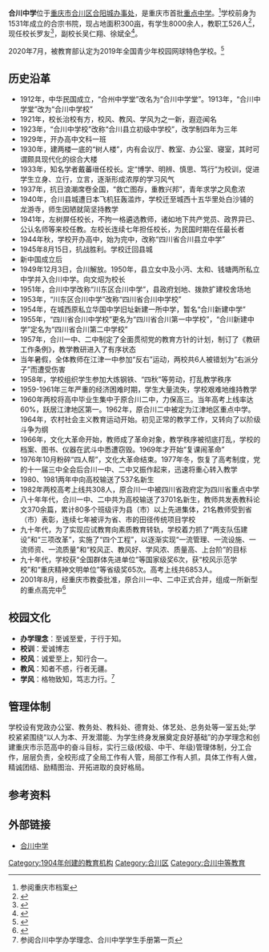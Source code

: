 {{Infobox School
| name = 重庆市合川中学
| other_name = Hechuan High School of Chongqing
| image = 
| motto = 爱诚博志
| established = 1531年<br>近代1904年
| type = [[公立|公立]]中学<br>[[完全中學|完全中學]]
| religion = 
| affiliation = 
| district = {{CHN}}[[重庆市|重庆市]][[合川区|合川区]]
| grades = 
| president = 
| principal = 
| dean = 
| college = 
| area = 90,000余[[平方米|平方米]]
| sc = 
| cs = 
| faculty = 
| staff = 526
| students = 8,000余人
| athletics = 
| conference = 
| colors = 
| mascot = 
| magazine = 
| free_label = 
| free_text = 
| free_label2 = 
| free_text2 = 
| free_label3 = 
| free_text3 = 
| address = [[重庆市|重庆市]][[合川区|合川区]]学府路8号
| website = {{url|http://www.cqhczx.cn}}
}}

'''合川中学'''位于[[重庆市|重庆市]][[合川区|合川区]][[合阳城街道|合阳城办事处]]，是重庆市首批[[重点中学|重点中学]]。<ref>参阅重庆市档案</ref>学校前身为1531年成立的合宗书院，现占地面积300[[亩|亩]]，有学生8000余人，教职工526人<ref>{{Cite web|title=合川区事业单位法人2020年度报告公示|url=http://www.hc.gov.cn/xxgk/zdmsxx/qqsydwfrndbgs/202104/t20210402_9066023.html|access-date=2022-01-07|work=重庆市合川区人民政府|archive-url=https://web.archive.org/web/20220109095226/http://www.hc.gov.cn/xxgk/zdmsxx/qqsydwfrndbgs/202104/t20210402_9066023.html|archive-date=2022-01-09|dead-url=no}}</ref>，现任校长罗友<ref>{{Cite web|title=重庆市合川区人民政府关于罗友等同志任职的通知|url=http://www.hc.gov.cn/xxgk/zdmsxx/gbrm/202009/t20200914_7880808.html|access-date=|date=2020-09-14|work=重庆市合川区人民政府|archive-url=https://web.archive.org/web/20220109095728/http://www.hc.gov.cn/xxgk/zdmsxx/gbrm/202009/t20200914_7880808.html|archive-date=2022-01-09|dead-url=no}}</ref>，副校长吴仁翔、徐斌全<ref>{{Cite web|title=重庆市合川区人民政府关于刘颖等同志任免职的通知|url=http://www.hc.gov.cn/xxgk/zdmsxx/gbrm/202109/t20210930_9779740.html|access-date=2022-01-09|work=重庆市合川区人民政府|archive-url=https://web.archive.org/web/20220109100504/http://www.hc.gov.cn/xxgk/zdmsxx/gbrm/202109/t20210930_9779740.html|archive-date=2022-01-09|dead-url=no}}</ref>。

2020年7月，被教育部认定为2019年全国青少年校园网球特色学校。<ref>{{Cite web|title=2019年全国青少年校园网球特色学校名单|url=http://www.moe.gov.cn/jyb_xxgk/s5743/s5744/202007/t20200706_470586.html|accessdate=2020-09-20|author=|date=|format=|work=|publisher=|language=|archive-date=2020-07-25|archive-url=https://web.archive.org/web/20200725182657/http://www.moe.gov.cn/jyb_xxgk/s5743/s5744/202007/t20200706_470586.html|dead-url=no}}</ref>

== 历史沿革 ==
*1912年，中华民国成立，“合州中学堂”改名为“合川中学堂”。1913年，“合川中学堂”改为“合川中学校”
*1921年，校长治校有方，校风、教风、学风为之一新，遐迩闻名
*1923年，“合川中学校”改称“合川县立初级中学校”，改学制四年为三年
*1929年，开办高中文科一班
*1930年，建两楼一底的“树人楼”，内有会议厅、教室、办公室、寝室，其时可谓颇具现代化的综合大楼
*1933年，知名学者戴蕃瑨任校长。定“博学、明辨、慎思、笃行”为校训，促进学生立身、立行，立言，逐渐形成浓厚的学习风气
*1937年，抗日浪潮席卷全国，“救亡图存，重教兴邦”，青年求学之风愈浓
*1940年，合川县城遭日本飞机狂轰滥炸，学校迁至城西十五华里处白沙铺的龙游寺，师生因陋就简坚持教学
*1941年，左树屏任校长，不拘一格遴选教师，诸如地下共产党员、政界异已、公认名师等来校任教。左校长连续七年担任校长，为民国时期在任最长者
*1944年秋，学校开办高中，始为完中，改称“四川省合川县立中学”
*1945年8月15日，抗战胜利。学校迁回县城
*新中国成立后
*1949年12月3日，合川解放。1950年，县立女中及小沔、太和、钱塘两所私立中学并入合川中学。向文炤为校长
*1951年，合川中学改称“川东区合川中学”，县政府划地、拨款扩建校舍场地
*1953年，“川东区合川中学”改称“四川省合川中学校”
*1954年，在城西原私立华国中学旧址新建一所中学，暂名“合川新建中学”
*1955年，“四川省合川中学校”更名为“四川省合川第一中学校”，“合川新建中学”定名为“四川省合川第二中学校”
*1957年，合川一中、二中制定了全面贯彻党的教育方针的计划，制订了《教研工作条例》，教学教研进入了有序状态
*当年暑假，全体教师在江津一中参加“反右”运动，两校共6人被错划为“右派分子”而遭受伤害
*1958年，学校组织学生参加大炼钢铁、“四秋”等劳动，打乱教学秩序
*1959-1961年三年严重的经济困难时期，学生大量流失，学校艰难地维持教学
*1960年两校将高中毕业生集中于原合川二中，力保高三。当年高考上线率达60%，跃居江津地区第一。1962年，原合川二中被定为江津地区重点中学。1964年，农村社会主义教育运动开始。初见正常的教学工作，又转向了以阶级斗争为纲
*1966年，文化大革命开始，教师成了革命对象，教学秩序被彻底打乱，学校的档案、图书、仪器在武斗中悉遭窃毁。1969年才开始“复课闹革命”
*1976年10月粉碎“四人帮”，文化大革命结束。1977年冬，恢复了高考制度，党的十一届三中全会后合川一中、二中又振作起来，迅速将重心转入教学
*1980、1981两年中向高校输送了537名新生
*1982年两校高考上线共308人，原合川一中被四川省政府定为四川省重点中学
*八十年年代，合川一中、二中共为高校输送了3701名新生，教师共发表教科论文370余篇，累计80多个班级评为县（市）以上先进集体，21名教师受到省（市）表彰，连续七年被评为省、市的田径传统项目学校
*九十年代，为了实现应试教育向素质教育转轨，学校着力抓了“两支队伍建设”和“三项改革”，实施了“四个工程”，以逐渐实现“一流管理、一流设施、一流师资、一流质量”和“校风正、教风好、学风浓、质量高、上台阶”的目标
*九十年代，学校获“全国群体先进单位”等国家级奖6次，获“校风示范学校”和“重庆精神文明单位”等省级奖65次。高考上线共6853人。
*2001年8月，经重庆市教委批准，原合川一中、二中正式合并，组成一所新型的重点高完中<ref>{{cite web |url=http://www.cqhczx.cn/cn_xinxi1.asp?xiaolei=8 |title=合川中学简介 |accessdate=2016-08-11 |publisher=合川中学 |archive-date=2016-08-10 |archive-url=https://web.archive.org/web/20160810095808/http://www.cqhczx.cn/cn_xinxi1.asp?xiaolei=8 |dead-url=yes }}</ref>

== 校园文化 ==
*'''办学理念'''：至诚至爱，于行于知。
*'''校训'''：爱诚博志
*'''校风'''：诚爱至上，知行合一。
*'''教风'''：知者不惑，行者无疆。
*'''学风'''：格物致知，笃志力行。<ref>参阅合川中学办学理念、合川中学学生手册第一页</ref>

== 管理体制 ==
学校设有党政办公室、教务处、教科处、德育处、体艺处、总务处等一室五处;学校紧紧围绕“以人为本、开发潜能、为学生终身发展奠定良好基础”的办学理念和创建重庆市示范高中的奋斗目标，实行三级(校级、中干、年级)管理体制，分工合作，层层负责，全校形成了全局工作有人管，局部工作有人抓，具体工作有人做，精诚团结、励精图治、开拓进取的良好格局。

== 参考资料 ==
{{reflist}}

== 外部链接 ==
*[https://web.archive.org/web/20160427132051/http://www.cqhczx.cn/ 合川中学]

{{Authority control}}
[[Category:1904年创建的教育机构|Category:1904年创建的教育机构]]
[[Category:合川区|Category:合川区]]
[[Category:合川中等教育|Category:合川中等教育]]